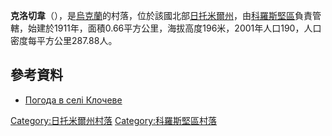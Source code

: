 {{coord|51|0|27|N|28|31|22|E|scale:30000|display=title}}

'''克洛切韋'''（{{lang-uk|Клочеве}}），是[[烏克蘭|烏克蘭]]的村落，位於該國北部[[日托米爾州|日托米爾州]]，由[[科羅斯堅區|科羅斯堅區]]負責管轄，始建於1911年，面積0.66平方公里，海拔高度196米，2001年人口190，人口密度每平方公里287.88人。

==參考資料==
* [http://weather.in.ua/ua/zhitomirskaja/10730 Погода в селі Клочеве] {{Wayback|url=http://weather.in.ua/ua/zhitomirskaja/10730 |date=20111219162019 }}

{{DEFAULTSORT:Клочеве}}
[[Category:日托米爾州村落|Category:日托米爾州村落]]
[[Category:科羅斯堅區村落|Category:科羅斯堅區村落]]


{{Zhytomyr-geo-stub}}